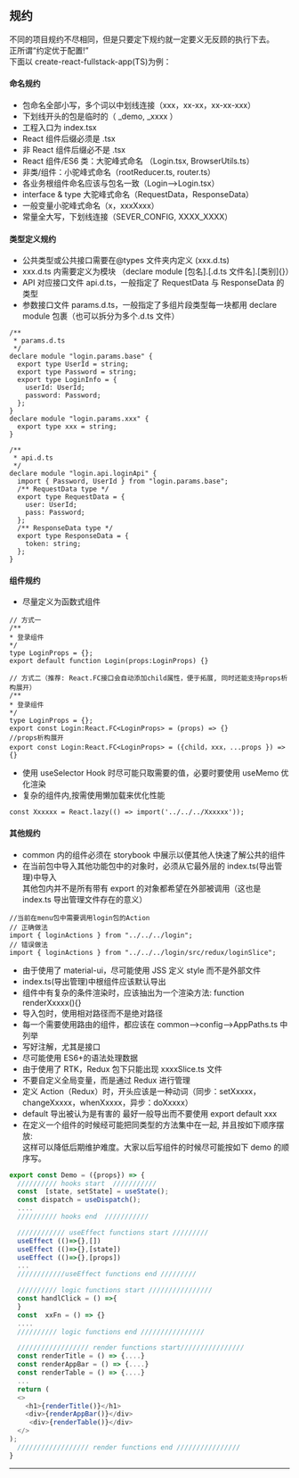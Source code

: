 
<Meta title="React/4 React最佳实践/4.3 规约" />

## 规约

不同的项目规约不尽相同，但是只要定下规约就一定要义无反顾的执行下去。  
正所谓“约定优于配置!”  
下面以 create-react-fullstack-app(TS)为例：

#### 命名规约

- 包命名全部小写，多个词以中划线连接（xxx，xx-xx，xx-xx-xxx）
- 下划线开头的包是临时的（ \_demo, \_xxxx ）
- 工程入口为 index.tsx
- React 组件后缀必须是 .tsx
- 非 React 组件后缀必不是 .tsx
- React 组件/ES6 类：大驼峰式命名 （Login.tsx, BrowserUtils.ts）
- 非类/组件：小驼峰式命名（rootReducer.ts, router.ts）
- 各业务根组件命名应该与包名一致（Login-->Login.tsx）
- interface & type 大驼峰式命名（RequestData，ResponseData）
- 一般变量小驼峰式命名（x，xxxXxxx）
- 常量全大写，下划线连接（SEVER_CONFIG, XXXX_XXXX）

#### 类型定义规约

- 公共类型或公共接口需要在&#64;types 文件夹内定义 (xxx.d.ts)
- xxx.d.ts 内需要定义为模块 （declare module [包名].[.d.ts 文件名].[类别]{}）
- API 对应接口文件 api.d.ts，一般指定了 RequestData 与 ResponseData 的类型
- 参数接口文件 params.d.ts，一般指定了多组片段类型每一块都用 declare module 包裹（也可以拆分为多个.d.ts 文件）

```
/**
 * params.d.ts
 */
declare module "login.params.base" {
  export type UserId = string;
  export type Password = string;
  export type LoginInfo = {
    userId: UserId;
    password: Password;
  };
}
declare module "login.params.xxx" {
  export type xxx = string;
}
```

```
/**
 * api.d.ts
 */
declare module "login.api.loginApi" {
  import { Password, UserId } from "login.params.base";
  /** RequestData type */
  export type RequestData = {
    user: UserId;
    pass: Password;
  };
  /** ResponseData type */
  export type ResponseData = {
    token: string;
  };
}
```

#### 组件规约

- 尽量定义为函数式组件

```
// 方式一
/**
* 登录组件
*/
type LoginProps = {};
export default function Login(props:LoginProps) {}

// 方式二（推荐: React.FC接口会自动添加child属性，便于拓展, 同时还能支持props析构展开）
/**
* 登录组件
*/
type LoginProps = {};
export const Login:React.FC<LoginProps> = (props) => {}
//props析构展开
export const Login:React.FC<LoginProps> = ({child，xxx，...props }) => {}
```

- 使用 useSelector Hook 时尽可能只取需要的值，必要时要使用 useMemo 优化渲染
- 复杂的组件内,按需使用懒加载来优化性能

```
const Xxxxxx = React.lazy(() => import('../../../Xxxxxx'));
```

#### 其他规约

- common 内的组件必须在 storybook 中展示以便其他人快速了解公共的组件
- 在当前包中导入其他功能包中的对象时，必须从它最外层的 index.ts(导出管理)中导入  
  其他包内并不是所有带有 export 的对象都希望在外部被调用（这也是 index.ts 导出管理文件存在的意义）

```
//当前在menu包中需要调用login包的Action
// 正确做法
import { loginActions } from "../../../login";
// 错误做法
import { loginActions } from "../../../login/src/redux/loginSlice";
```

- 由于使用了 material-ui，尽可能使用 JSS 定义 style 而不是外部文件
- index.ts(导出管理)中根组件应该默认导出
- 组件中有复杂的条件渲染时，应该抽出为一个渲染方法: function renderXxxxx(){}
- 导入包时，使用相对路径而不是绝对路径
- 每一个需要使用路由的组件，都应该在 common-->config-->AppPaths.ts 中列举
- 写好注解，尤其是接口
- 尽可能使用 ES6+的语法处理数据
- 由于使用了 RTK，Redux 包下只能出现 xxxxSlice.ts 文件
- 不要自定义全局变量，而是通过 Redux 进行管理
- 定义 Action（Redux）时，开头应该是一种动词（同步：setXxxxx，changeXxxxx，whenXxxxx，异步：doXxxxx）
- default 导出被认为是有害的 最好一般导出而不要使用 export default xxx
- 在定义一个组件的时候经可能把同类型的方法集中在一起, 并且按如下顺序摆放:  
  这样可以降低后期维护难度。大家以后写组件的时候尽可能按如下 demo 的顺序写。

```javascript
export const Demo = ({props}) => {
  ////////// hooks start  ///////////
  const  [state, setState] = useState();
  const dispatch = useDispatch();
  ....
  ////////// hooks end  ///////////

  //////////// useEffect functions start /////////
  useEffect (()=>{},[])
  useEffect (()=>{},[state])
  useEffect (()=>{},[props])
  ...
  ////////////useEffect functions end /////////

  ////////// logic functions start ////////////////
  const handlClick = () =>{
  }
  const  xxFn = () => {}
  ....
  ////////// logic functions end ////////////////

  ////////////////// render functions start////////////////
  const renderTitle = () => {....}
  const renderAppBar = () => {....}
  const renderTable = () => {....}
  ...
  return (
  <>
    <h1>{renderTitle()}</h1>
    <div>{renderAppBar()}</div>
     <div>{renderTable()}</div>
  </>
);
  ////////////////// render functions end ////////////////
}
```

---
